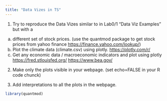 ```yaml
---
title: "Data Vizes in TS"
---
```


1.  Try to reproduce the Data Vizes similar to in Lab0/1 "Data Viz Examples" but with a

```{=html}
<!-- -->
```
a.  different set of stock prices. (use the quantmod package to get stock prices from yahoo finance <https://finance.yahoo.com/lookup/>)
b.  Plot the climate data (climate.csv) using plotly. <https://plotly.com/r/>
c.  Get any economic data / macroeconomic indicators and plot using plotly <https://fred.stlouisfed.org/> <https://www.bea.gov/>

```{=html}
<!-- -->
```
2.  Make only the plots visible in your webpage. (set echo=FALSE in your R code chunck)

3.  Add interpretations to all the plots in the webpage.

```r
library(quantmod)
```
